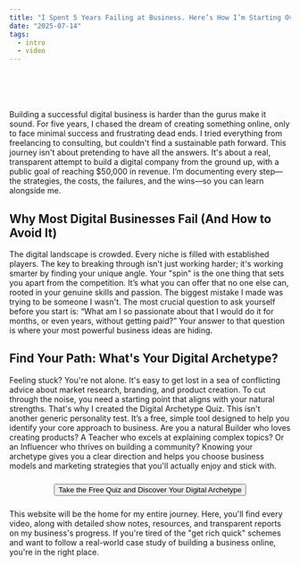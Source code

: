 ```yaml
---
title: "I Spent 5 Years Failing at Business. Here’s How I’m Starting Over."
date: "2025-07-14"
tags:
  - intro
  - video
---
```



<YouTubeEmbed videoId="dQw4w9WgXcQ" />
<br></br>
<br></br>
Building a successful digital business is harder than the gurus make it sound. For five years, I chased the dream of creating something online, only to face minimal success and frustrating dead ends. I tried everything from freelancing to consulting, but couldn't find a sustainable path forward.
This journey isn't about pretending to have all the answers. It's about a real, transparent attempt to build a digital company from the ground up, with a public goal of reaching $50,000 in revenue. I’m documenting every step—the strategies, the costs, the failures, and the wins—so you can learn alongside me.

## Why Most Digital Businesses Fail (And How to Avoid It)
The digital landscape is crowded. Every niche is filled with established players. The key to breaking through isn't just working harder; it's working smarter by finding your unique angle. Your "spin" is the one thing that sets you apart from the competition. It’s what you can offer that no one else can, rooted in your genuine skills and passion.
The biggest mistake I made was trying to be someone I wasn't. The most crucial question to ask yourself before you start is:
“What am I so passionate about that I would do it for months, or even years, without getting paid?”
Your answer to that question is where your most powerful business ideas are hiding.

## Find Your Path: What's Your Digital Archetype?
Feeling stuck? You're not alone. It's easy to get lost in a sea of conflicting advice about market research, branding, and product creation. To cut through the noise, you need a starting point that aligns with your natural strengths.
That's why I created the Digital Archetype Quiz.
This isn't another generic personality test. It’s a free, simple tool designed to help you identify your core approach to business. Are you a natural Builder who loves creating products? A Teacher who excels at explaining complex topics? Or an Influencer who thrives on building a community?
Knowing your archetype gives you a clear direction and helps you choose business models and marketing strategies that you'll actually enjoy and stick with.

<div style="display: flex; justify-content: center; margin-top: 1.5rem; margin-bottom: 1.5rem;">
  <Button href="/resources/getting-started/">
    Take the Free Quiz and Discover Your Digital Archetype
  </Button>
</div>

This website will be the home for my entire journey. Here, you'll find every video, along with detailed show notes, resources, and transparent reports on my business's progress. If you're tired of the "get rich quick" schemes and want to follow a real-world case study of building a business online, you're in the right place.